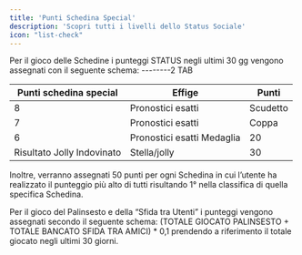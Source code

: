 ```yaml
---
title: 'Punti Schedina Special'
description: 'Scopri tutti i livelli dello Status Sociale'
icon: "list-check"
---
```


Per il gioco delle Schedine i punteggi STATUS negli ultimi 30 gg vengono assegnati con il seguente schema:
--------2 TAB

| **Punti schedina special** | **Effige** | **Punti** |
| -------------------------- | ---------- | --------- |
| 8 | Pronostici esatti | Scudetto | 100 |
|7  | Pronostici esatti | Coppa | 40 |
| 6 | Pronostici esatti	Medaglia | 20 |
| Risultato Jolly Indovinato | Stella/jolly | 30 |

Inoltre, verranno assegnati 50 punti per ogni Schedina in cui l’utente ha realizzato il punteggio più alto di tutti risultando 1° nella classifica di quella specifica Schedina.

Per il gioco del Palinsesto e della “Sfida tra Utenti” i punteggi vengono assegnati secondo il seguente schema:
(TOTALE GIOCATO PALINSESTO + TOTALE BANCATO SFIDA TRA AMICI) * 0,1
prendendo a riferimento il totale giocato negli ultimi 30 giorni.
